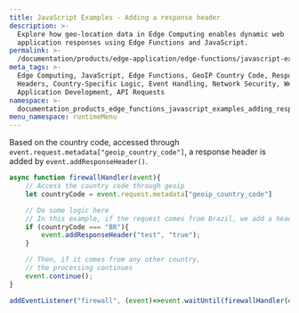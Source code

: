 ```yaml
---
title: JavaScript Examples - Adding a response header
description: >-
  Explore how geo-location data in Edge Computing enables dynamic web
  application responses using Edge Functions and JavaScript.
permalink: >-
  /documentation/products/edge-application/edge-functions/javascript-examples/adding-response-header
meta_tags: >-
  Edge Computing, JavaScript, Edge Functions, GeoIP Country Code, Response
  Headers, Country-Specific Logic, Event Handling, Network Security, Web
  Application Development, API Requests
namespace: >-
  documentation_products_edge_functions_javascript_examples_adding_response_header
menu_namespace: runtimeMenu
---
```


Based on the country code, accessed through `event.request.metadata["geoip_country_code"]`, a response header is added by `event.addResponseHeader()`.

```js
async function firewallHandler(event){
    // Access the country code through geoip
    let countryCode = event.request.metadata["geoip_country_code"]

    // Do some logic here
    // In this example, if the request comes from Brazil, we add a header to the response
    if (countryCode === "BR"){
        event.addResponseHeader("test", "true");
    }

    // Then, if it comes from any other country,
    // the processing continues
    event.continue();
}

addEventListener("firewall", (event)=>event.waitUntil(firewallHandler(event)));
```




